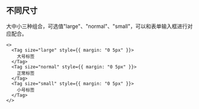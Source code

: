 ## 不同尺寸

大中小三种组合，可选值"large"、"normal"、"small"，可以和表单输入框进行对应配合。

```tsx live=true
<>
  <Tag size="large" style={{ margin: "0 5px" }}>
    大号标签
  </Tag>
  <Tag size="normal" style={{ margin: "0 5px" }}>
    正常标签
  </Tag>
  <Tag size="small" style={{ margin: "0 5px" }}>
    小号标签
  </Tag>
</>
```

